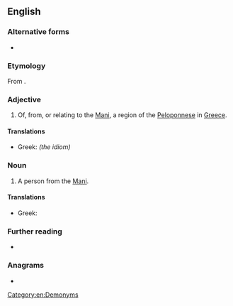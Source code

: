 ==English==

===Alternative forms===
* {{l|en|Maniate}}

===Etymology===
From {{suffix|en|Mani|iot}}.

===Adjective===
{{en-adj|-}}

# Of, from, or relating to the [[Mani]], a region of the [[Peloponnese]] in [[Greece]].

====Translations====
{{trans-top|relating to Mani}}
* Greek: {{t+|el|μανιάτικος}} {{t|el|Μανιάτικα}} ''(the idiom)''
{{trans-mid}}
{{trans-bottom}}

===Noun===
{{en-noun}}

# A person from the [[Mani]].

====Translations====
{{trans-top|person from Mani}}
* Greek: {{t+|el|Μανιάτης|m}}
{{trans-mid}}
{{trans-bottom}}

===Further reading===
* {{pedialite|Mani Peninsula}}

===Anagrams===
* {{anagrams|en|a=aimnot|I am not|Minato|manito}}

[[Category:en:Demonyms]]